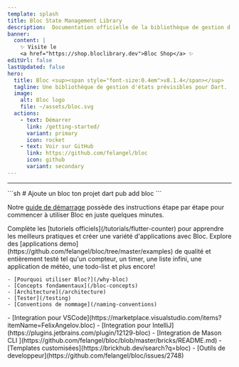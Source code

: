 ```yaml
---
template: splash
title: Bloc State Management Library
description:  Documentation officielle de la bibliothèque de gestion d'état Bloc. Supporter pour Dart, Flutter et AngularDart. Inclut des exemples et des tutoriels.
banner:
  content: |
    ✨ Visite le
    <a href="https://shop.bloclibrary.dev">Bloc Shop</a> ✨
editUrl: false
lastUpdated: false
hero:
  title: Bloc <sup><span style="font-size:0.4em">v8.1.4</span></sup>
  tagline: Une bibliothèque de gestion d'états prévisibles pour Dart.
  image:
    alt: Bloc logo
    file: ~/assets/bloc.svg
  actions:
    - text: Démarrer
      link: /getting-started/
      variant: primary
      icon: rocket
    - text: Voir sur GitHub
      link: https://github.com/felangel/bloc
      icon: github
      variant: secondary
---
```



<SponsorsGrid />

<hr />

<CardGrid>

<SplitCard title="Démarrer" icon="rocket">
	```sh
	# Ajoute un bloc ton projet
	dart pub add bloc
	```

Notre [guide de démarrage](/getting-started) possède des instructions étape par étape pour commencer à utiliser Bloc en juste quelques minutes.

</SplitCard>

<Card title="Explorer avec des tutoriels" icon="star">
	Complète les [tutoriels officiels](/tutorials/flutter-counter) pour apprendre les meilleurs pratiques et créer une variété d'applications avec Bloc.
</Card>

<Card title="Développer avec Bloc" icon="laptop">
  Explore des [applications demo](https://github.com/felangel/bloc/tree/master/examples) de qualité et entièrement testé
	tel qu'un compteur, un timer, une liste infini, une application de météo, une todo-list et plus encore!
</Card>

<ListCard title="Apprendre" icon="open-book">

    - [Pourquoi utiliser Bloc?](/why-bloc)
    - [Concepts fondamentaux](/bloc-concepts)
    - [Architecture](/architecture)
    - [Tester](/testing)
    - [Conventions de nommage](/naming-conventions)

</ListCard>

  <ListCard title="Integration" icon="puzzle">
    - [Integration pour VSCode](https://marketplace.visualstudio.com/items?itemName=FelixAngelov.bloc)
    - [Integration pour IntelliJ](https://plugins.jetbrains.com/plugin/12129-bloc)
    - [Integration de Mason CLI ](https://github.com/felangel/bloc/blob/master/bricks/README.md)
    - [Templates customisées](https://brickhub.dev/search?q=bloc)
    - [Outils de developpeur](https://github.com/felangel/bloc/issues/2748)
  </ListCard>
</CardGrid>

<Discord />
